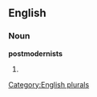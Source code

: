 ==English==

===Noun===
'''postmodernists'''

# {{plural of|[[postmodernist]]}}

[[Category:English plurals]]
